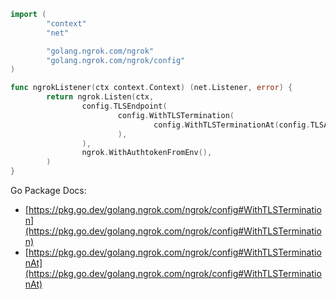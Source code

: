 ```go
import (
        "context"
        "net"

        "golang.ngrok.com/ngrok"
        "golang.ngrok.com/ngrok/config"
)

func ngrokListener(ctx context.Context) (net.Listener, error) {
        return ngrok.Listen(ctx,
                config.TLSEndpoint(
                        config.WithTLSTermination(
                                config.WithTLSTerminationAt(config.TLSAtEdge),
                        ),
                ),
                ngrok.WithAuthtokenFromEnv(),
        )
}
```

Go Package Docs:

- [https://pkg.go.dev/golang.ngrok.com/ngrok/config#WithTLSTermination](https://pkg.go.dev/golang.ngrok.com/ngrok/config#WithTLSTermination)
- [https://pkg.go.dev/golang.ngrok.com/ngrok/config#WithTLSTerminationAt](https://pkg.go.dev/golang.ngrok.com/ngrok/config#WithTLSTerminationAt)
